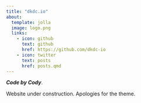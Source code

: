 ```yaml
---
title: "dkdc.io"
about:
  template: jolla
  image: logo.png
  links:
    - icon: github
      text: github
      href: https://github.com/dkdc-io
    - icon: twitter
      text: posts
      href: posts.qmd
---
```


***Code by Cody***.

::: {.callout-warning}
Website under construction. Apologies for the theme.
:::
